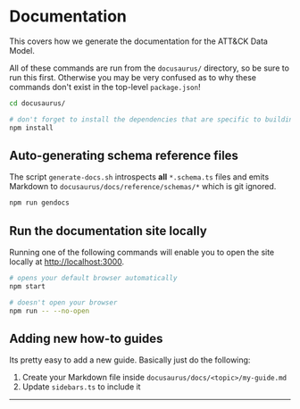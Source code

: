 # Documentation

This covers how we generate the documentation for the ATT&CK Data Model.

All of these commands are run from the `docusaurus/` directory, so be sure to run this first.
Otherwise you may be very confused as to why these commands don't exist in the top-level `package.json`!

```bash
cd docusaurus/

# don't forget to install the dependencies that are specific to building the documentation
npm install
```

## Auto-generating schema reference files

The script `generate-docs.sh` introspects **all** `*.schema.ts` files and
emits Markdown to `docusaurus/docs/reference/schemas/*` which is git ignored.

```bash
npm run gendocs
```

## Run the documentation site locally

Running one of the following commands will enable you to open the site locally at [http://localhost:3000](http://localhost:3000).

```bash
# opens your default browser automatically
npm start

# doesn't open your browser
npm run -- --no-open
```

## Adding new how-to guides

Its pretty easy to add a new guide. Basically just do the following:

1. Create your Markdown file inside `docusaurus/docs/<topic>/my-guide.md`
2. Update `sidebars.ts` to include it

---
